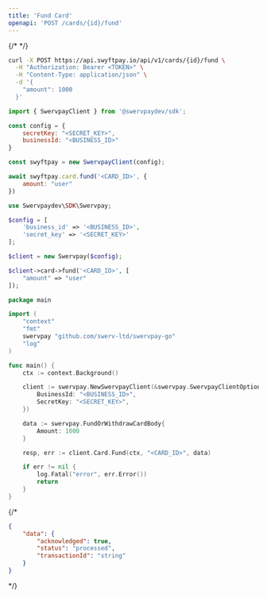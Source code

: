 ```yaml
---
title: 'Fund Card'
openapi: 'POST /cards/{id}/fund'
---
```


{/* <Snippet file="authorization.mdx" /> */}

<RequestExample>

```bash cURL
curl -X POST https://api.swyftpay.io/api/v1/cards/{id}/fund \
  -H "Authorization: Bearer <TOKEN>" \
  -H "Content-Type: application/json" \
  -d '{
    "amount": 1000
  }'
```

```javascript Node.js
import { SwervpayClient } from '@swervpaydev/sdk';

const config = {
    secretKey: "<SECRET_KEY>",
    businessId: "<BUSINESS_ID>"
}

const swyftpay = new SwervpayClient(config);

await swyftpay.card.fund('<CARD_ID>', {
    amount: "user"
})
```

```php PHP
use Swervpaydev\SDK\Swervpay;

$config = [
	'business_id' => '<BUSINESS_ID>',
	'secret_key' => '<SECRET_KEY>'
];

$client = new Swervpay($config);

$client->card->fund('<CARD_ID>', [
    "amount" => "user"
]);
```


```go Go
package main

import (
	"context"
	"fmt"
	swervpay "github.com/swerv-ltd/swervpay-go"
	"log"
)

func main() {
	ctx := context.Background()

	client := swervpay.NewSwervpayClient(&swervpay.SwervpayClientOption{
        BusinessId: "<BUSINESS_ID>",
        SecretKey: "<SECRET_KEY>",
    })

    data := swervpay.FundOrWithdrawCardBody{
        Amount: 1000
    }

	resp, err := client.Card.Fund(ctx, "<CARD_ID>", data)

	if err != nil {
		log.Fatal("error", err.Error())
		return
	}
}
```

</RequestExample>

{/* <ResponseExample>

```json Response
{
    "data": {
        "acknowledged": true,
        "status": "processed",
        "transactionId": "string"
    }
}
```

</ResponseExample> */}

